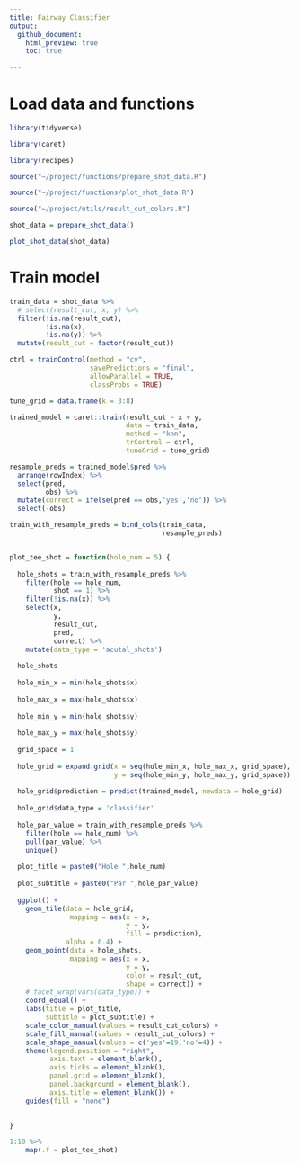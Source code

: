 ```yaml
---
title: Fairway Classifier
output: 
  github_document:
    html_preview: true
    toc: true
    
---
```


# Load data and functions

```r

library(tidyverse)

library(caret)

library(recipes)

source("~/project/functions/prepare_shot_data.R")

source("~/project/functions/plot_shot_data.R")

source("~/project/utils/result_cut_colors.R")

shot_data = prepare_shot_data()

plot_shot_data(shot_data)

```


# Train model

```r

train_data = shot_data %>% 
  # select(result_cut, x, y) %>% 
  filter(!is.na(result_cut),
         !is.na(x),
         !is.na(y)) %>% 
  mutate(result_cut = factor(result_cut))

ctrl = trainControl(method = "cv",
                    savePredictions = "final",
                    allowParallel = TRUE,
                    classProbs = TRUE)

tune_grid = data.frame(k = 3:8)

trained_model = caret::train(result_cut ~ x + y,
                             data = train_data,
                             method = "knn",
                             trControl = ctrl,
                             tuneGrid = tune_grid)

resample_preds = trained_model$pred %>% 
  arrange(rowIndex) %>% 
  select(pred,
         obs) %>% 
  mutate(correct = ifelse(pred == obs,'yes','no')) %>% 
  select(-obs)

train_with_resample_preds = bind_cols(train_data,
                                      resample_preds)


plot_tee_shot = function(hole_num = 5) {
  
  hole_shots = train_with_resample_preds %>% 
    filter(hole == hole_num,
           shot == 1) %>% 
    filter(!is.na(x)) %>% 
    select(x,
           y,
           result_cut,
           pred,
           correct) %>% 
    mutate(data_type = 'acutal_shots')
  
  hole_shots
  
  hole_min_x = min(hole_shots$x)
  
  hole_max_x = max(hole_shots$x)
  
  hole_min_y = min(hole_shots$y)
  
  hole_max_y = max(hole_shots$y)
  
  grid_space = 1
  
  hole_grid = expand.grid(x = seq(hole_min_x, hole_max_x, grid_space),
                          y = seq(hole_min_y, hole_max_y, grid_space))
  
  hole_grid$prediction = predict(trained_model, newdata = hole_grid)
  
  hole_grid$data_type = 'classifier'
  
  hole_par_value = train_with_resample_preds %>% 
    filter(hole == hole_num) %>% 
    pull(par_value) %>% 
    unique()
  
  plot_title = paste0("Hole ",hole_num)
  
  plot_subtitle = paste0("Par ",hole_par_value)
  
  ggplot() +
    geom_tile(data = hole_grid,
               mapping = aes(x = x,
                             y = y,
                             fill = prediction),
              alpha = 0.4) +
    geom_point(data = hole_shots,
               mapping = aes(x = x,
                             y = y,
                             color = result_cut,
                             shape = correct)) +
    # facet_wrap(vars(data_type)) +
    coord_equal() +
    labs(title = plot_title,
         subtitle = plot_subtitle) +
    scale_color_manual(values = result_cut_colors) +
    scale_fill_manual(values = result_cut_colors) +
    scale_shape_manual(values = c('yes'=19,'no'=4)) + 
    theme(legend.position = "right",
          axis.text = element_blank(),
          axis.ticks = element_blank(),
          panel.grid = element_blank(),
          panel.background = element_blank(),
          axis.title = element_blank()) +
    guides(fill = "none")
  

}

1:18 %>%
    map(.f = plot_tee_shot)

```
